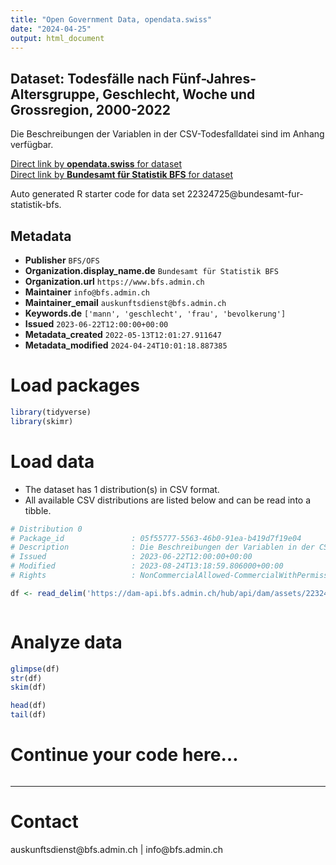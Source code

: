 ```yaml
---
title: "Open Government Data, opendata.swiss"
date: "2024-04-25"
output: html_document
---
```


## Dataset: Todesfälle nach Fünf-Jahres-Altersgruppe, Geschlecht, Woche und Grossregion, 2000-2022

Die Beschreibungen der Variablen in der CSV-Todesfalldatei sind im Anhang verfügbar.

[Direct link by **opendata.swiss** for dataset](https://opendata.swiss/de/dataset/todesfalle-nach-funf-jahres-altersgruppe-geschlecht-woche-und-grossregion-2000-2021)<br>
[Direct link by **Bundesamt für Statistik BFS** for dataset](https://www.bfs.admin.ch/asset/de/ts-q-01.04.02.01.31-D)

Auto generated R starter code for data set 22324725@bundesamt-fur-statistik-bfs.

## Metadata

- **Publisher** `BFS/OFS`
- **Organization.display_name.de** `Bundesamt für Statistik BFS`
- **Organization.url** `https://www.bfs.admin.ch`
- **Maintainer** `info@bfs.admin.ch`
- **Maintainer_email** `auskunftsdienst@bfs.admin.ch`
- **Keywords.de** `['mann', 'geschlecht', 'frau', 'bevolkerung']`
- **Issued** `2023-06-22T12:00:00+00:00`
- **Metadata_created** `2022-05-13T12:01:27.911647`
- **Metadata_modified** `2024-04-24T10:01:18.887385`


# Load packages

```r

library(tidyverse)
library(skimr)

```

# Load data

-   The dataset has 1 distribution(s) in CSV format.
-   All available CSV distributions are listed below and can be read into a tibble.

```r

# Distribution 0
# Package_id               : 05f55777-5563-46b0-91ea-b419d7f19e04
# Description              : Die Beschreibungen der Variablen in der CSV-Todesfalldatei sind im Anhang verfügbar.
# Issued                   : 2023-06-22T12:00:00+00:00
# Modified                 : 2023-08-24T13:18:59.806000+00:00
# Rights                   : NonCommercialAllowed-CommercialWithPermission-ReferenceRequired

df <- read_delim('https://dam-api.bfs.admin.ch/hub/api/dam/assets/22324727/master')



```

# Analyze data

```r

glimpse(df)
str(df)
skim(df)

head(df)
tail(df)

```

# Continue your code here...

```r

```

------------------------------------------------------------------------

# Contact

auskunftsdienst@bfs.admin.ch | info@bfs.admin.ch

